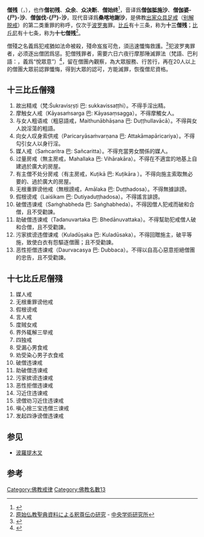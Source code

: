 '''僧残'''（{{lang-pi|saṅghādisesa}}，{{lang-sa|saṃghāvaśeṣa}}），也作'''僧初残'''、'''众余'''、'''众决断'''、'''僧始终'''<ref>{{cite|url=http://wiki.sutta.org/index.php?title=%E6%A1%91%E5%96%80%E5%9C%B0%E8%B0%A2%E6%B2%99&variant=zh-hans|title=上座部佛教百科【桑喀地谢沙】}}{{Dead link}}</ref>，音译爲'''僧伽胝施沙'''、'''僧伽婆-{尸}-沙'''、'''僧伽伐-{尸}-沙'''，现代音译爲'''桑喀地謝沙'''，是佛教[[出家眾|出家众]][[具足戒|具足戒]]（[[波羅提木叉|别解脱戒]]）的第二类重罪的称呼，仅次于[[波羅夷|波罗夷]]罪。[[比丘|比丘]]有十三条，称为'''十三僧残'''；[[比丘尼|比丘尼]]有十七条，称为'''十七僧残'''<ref>[http://www.sakya-muni.jp/00/00-01/post-62.html 原始仏教聖典資料による釈尊伝の研究] {{Wayback|url=http://www.sakya-muni.jp/00/00-01/post-62.html |date=20201113065549 }} - [[中央学術研究所|中央学術研究所]]</ref>。

僧殘之名義爲犯戒猶如法命被殺，殘命岌岌可危，須迅速懺悔救護。<ref>{{cite|url=http://buddhaspace.org/dict/fk/data/%25E5%2583%25A7%25E6%25AE%2598.html|title=佛光大辭典【僧残】}}</ref>犯波罗夷罪者，必须逐出僧团爲惩。犯僧残罪者，需要六日六夜行摩那陲滅罪法（梵語、巴利語：{{IAST|mānatta}}，義爲“悅眾意”）<ref>{{cite|url=http://buddhaspace.org/dict/fk/data/%25E6%2591%25A9%25E9%2582%25A3%25E5%259F%25B5.html|title=佛光大辭典【摩那埵】}}</ref>，留在僧團內觀察，為大眾服務、行苦行，再在20人以上的僧團大眾前認罪懺悔，得到大眾的認可，方能滅罪，恢復僧尼資格。

==十三比丘僧殘==
# 故出精戒（梵:Śukravisṛṣṭi 巴: sukkavissaṭṭhi）。不得手淫出精。
# 摩触女人戒（Kāyasaṁsarga 巴: Kāyasaṃsagga）。不得摩觸女人。
# 与女人粗语戒（粗惡語戒，Maithunābhāṣana 巴: Duṭṭhullavācā）。不得與女人說淫蕩的粗語。
# 向女人叹身索供戒（Paricaryāsaṁvarṇana 巴: Attakāmapāricariya）。不得勾引女人以身行淫。
# 媒人戒（Saṁcaritra 巴: Sañcaritta）。不得充當男女關係的媒人。
# 过量房戒（無主房戒，Mahallaka 巴: Vihārakāra）。不得在不適宜的地基上自建過於廣大的房屋。
# 有主僧不处分房戒（有主房戒，Kuṭikā 巴: Kuṭikāra ）。不得向施主索取無必要的、過於廣大的房屋。
# 无根重罪谤他戒（無根謗戒，Amālaka 巴: Duṭṭhadosa）。不得無據誹謗。
# 假根谤戒（Laiśikam 巴: Dutiyaduṭṭhadosa）。不得謠言誹謗。
# 破僧违谏戒（Saṁghabheda 巴: Saṅghabheda）。不得因僧人犯戒而破和合僧，且不受勸諫。
# 助破僧违谏戒（Tadanuvartaka 巴: Bhedānuvattaka）。不得幫助犯戒僧人破和合僧，且不受勸諫。
# 污家摈谤违僧谏戒（Kuladūṣaka 巴: Kuladūsaka）。不得回贈施主，破平等施，致使白衣有怨驅逐僧團；且不受勸諫。
# 恶性拒僧违谏戒（Daurvacasya 巴: Dubbaca）。不得以自高心惡意拒絕僧團的忠告，且不受勸諫。

==十七比丘尼僧殘==
# 媒人戒
# 无根重罪谤他戒
# 假根谤戒
# 言人戒
# 度贼女戒
# 界外辄解三举戒
# 四独戒
# 受漏心男食戒
# 劝受染心男子衣食戒
# 破僧违谏戒
# 助破僧违谏戒
# 污家摈谤违谏戒
# 恶性拒僧违谏戒
# 习近住违谏戒
# 谤僧劝习近住违谏戒
# 嗔心捨三宝违僧三谏戒
# 发起四诤谤僧违谏戒

==参见==
*[[波羅提木叉#十三僧殘|波羅提木叉]]

==参考==
{{reflist}}
{{佛教主题}}
[[Category:佛教戒律|Category:佛教戒律]]
[[Category:佛教名數13|Category:佛教名數13]]